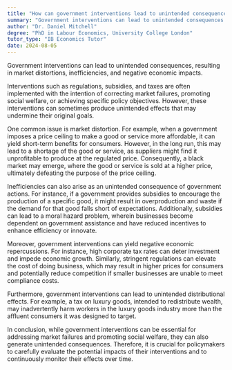 ```yaml
---
title: "How can government interventions lead to unintended consequences?"
summary: "Government interventions can lead to unintended consequences through market distortions, inefficiencies, and negative economic impacts."
author: "Dr. Daniel Mitchell"
degree: "PhD in Labour Economics, University College London"
tutor_type: "IB Economics Tutor"
date: 2024-08-05
---
```


Government interventions can lead to unintended consequences, resulting in market distortions, inefficiencies, and negative economic impacts.

Interventions such as regulations, subsidies, and taxes are often implemented with the intention of correcting market failures, promoting social welfare, or achieving specific policy objectives. However, these interventions can sometimes produce unintended effects that may undermine their original goals.

One common issue is market distortion. For example, when a government imposes a price ceiling to make a good or service more affordable, it can yield short-term benefits for consumers. However, in the long run, this may lead to a shortage of the good or service, as suppliers might find it unprofitable to produce at the regulated price. Consequently, a black market may emerge, where the good or service is sold at a higher price, ultimately defeating the purpose of the price ceiling.

Inefficiencies can also arise as an unintended consequence of government actions. For instance, if a government provides subsidies to encourage the production of a specific good, it might result in overproduction and waste if the demand for that good falls short of expectations. Additionally, subsidies can lead to a moral hazard problem, wherein businesses become dependent on government assistance and have reduced incentives to enhance efficiency or innovate.

Moreover, government interventions can yield negative economic repercussions. For instance, high corporate tax rates can deter investment and impede economic growth. Similarly, stringent regulations can elevate the cost of doing business, which may result in higher prices for consumers and potentially reduce competition if smaller businesses are unable to meet compliance costs.

Furthermore, government interventions can lead to unintended distributional effects. For example, a tax on luxury goods, intended to redistribute wealth, may inadvertently harm workers in the luxury goods industry more than the affluent consumers it was designed to target.

In conclusion, while government interventions can be essential for addressing market failures and promoting social welfare, they can also generate unintended consequences. Therefore, it is crucial for policymakers to carefully evaluate the potential impacts of their interventions and to continuously monitor their effects over time.
    